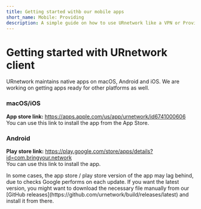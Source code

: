 ```yaml
---
title: Getting started withb our mobile apps
short_name: Mobile: Providing
description: A simple guide on how to use URnetwork like a VPN or Provide on Mobile
---
```


# Getting started with URnetwork client

URnetwork maintains native apps on macOS, Android 
and iOS.  We are working on getting apps ready for other
platforms as well.

### macOS/iOS

**App store link:** https://apps.apple.com/us/app/urnetwork/id6741000606<br />
You can use this link to install the app from the App Store.

### Android

**Play store link:** https://play.google.com/store/apps/details?id=com.bringyour.network<br />
You can use this link to install the app.

<Callout type="info">
    In some cases, the app store / play store version of the app may lag behind, due to
    checks Google performs on each update.  If you want the latest version,
    you might want to download the necessary file manually from our 
    [GitHub releases](https://github.com/urnetwork/build/releases/latest) 
    and install it from there.
</Callout>

